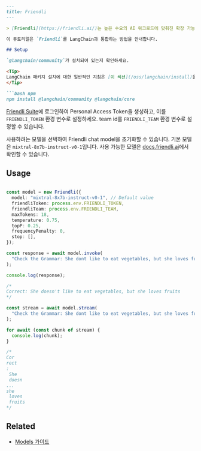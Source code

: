 ```markdown
---
title: Friendli
---

> [Friendli](https://friendli.ai/)는 높은 수요의 AI 워크로드에 맞춰진 확장 가능하고 효율적인 배포 옵션으로 AI 애플리케이션 성능을 향상시키고 비용 절감을 최적화합니다.

이 튜토리얼은 `Friendli`를 LangChain과 통합하는 방법을 안내합니다.

## Setup

`@langchain/community`가 설치되어 있는지 확인하세요.

<Tip>
LangChain 패키지 설치에 대한 일반적인 지침은 [이 섹션](/oss/langchain/install)을 참조하세요.
</Tip>

```bash npm
npm install @langchain/community @langchain/core
```

[Friendli Suite](https://suite.friendli.ai/)에 로그인하여 Personal Access Token을 생성하고, 이를 `FRIENDLI_TOKEN` 환경 변수로 설정하세요.
team id를 `FRIENDLI_TEAM` 환경 변수로 설정할 수 있습니다.

사용하려는 모델을 선택하여 Friendli chat model을 초기화할 수 있습니다. 기본 모델은 `mixtral-8x7b-instruct-v0-1`입니다. 사용 가능한 모델은 [docs.friendli.ai](https://docs.friendli.ai/guides/serverless_endpoints/pricing#text-generation-models)에서 확인할 수 있습니다.

## Usage

```typescript

const model = new Friendli({
  model: "mixtral-8x7b-instruct-v0-1", // Default value
  friendliToken: process.env.FRIENDLI_TOKEN,
  friendliTeam: process.env.FRIENDLI_TEAM,
  maxTokens: 18,
  temperature: 0.75,
  topP: 0.25,
  frequencyPenalty: 0,
  stop: [],
});

const response = await model.invoke(
  "Check the Grammar: She dont like to eat vegetables, but she loves fruits."
);

console.log(response);

/*
Correct: She doesn't like to eat vegetables, but she loves fruits
*/

const stream = await model.stream(
  "Check the Grammar: She dont like to eat vegetables, but she loves fruits."
);

for await (const chunk of stream) {
  console.log(chunk);
}

/*
Cor
rect
:
 She
 doesn
...
she
 loves
 fruits
*/
```

## Related


- [Models 가이드](/oss/langchain/models)
```